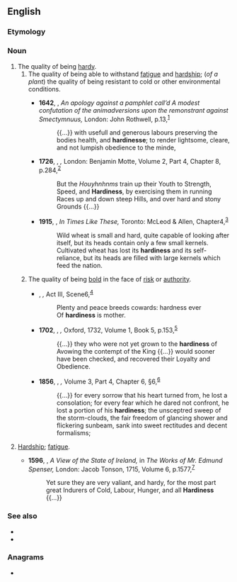 ==English==

===Etymology===
{{suffix|en|hardy|ness}}

===Noun===
{{wikipedia|hardiness (plants)}}
{{en-noun|~}}

# The quality of being [[hardy]].
## The quality of being able to withstand [[fatigue]] and [[hardship]]; (''of a plant'') the quality of being resistant to cold or other environmental conditions.
##: {{ux|en|Kale is known for its winter-'''hardiness'''.}}
##* '''1642''', {{w|John Milton}}, ''An apology against a pamphlet call’d A modest confutation of the animadversions upon the remonstrant against Smectymnuus,'' London: John Rothwell, p.{{nbsp}}13,<sup>[http://name.umdl.umich.edu/A70588.0001.001]</sup>
##*: {{...}} with usefull and generous labours preserving the bodies health, and '''hardinesse'''; to render lightsome, cleare, and not lumpish obedience to the minde,
##* '''1726''', {{w|Jonathan Swift}}, ''{{w|Gulliver's Travels|Gulliver’s Travels}},'' London: Benjamin Motte, Volume 2, Part 4, Chapter 8, p.{{nbsp}}284,<sup>[https://archive.org/details/travelsintosever02swif]</sup>
##*: But the ''Houyhnhnms'' train up their Youth to Strength, Speed, and '''Hardiness''', by exercising them in running Races up and down steep Hills, and over hard and stony Grounds {{...}}
##* '''1915''', {{w|Nellie McClung}}, ''In Times Like These,'' Toronto: McLeod & Allen, Chapter{{nbsp}}4,<sup>[https://www.gutenberg.org/files/29861/29861-h/29861-h.htm]</sup>
##*: Wild wheat is small and hard, quite capable of looking after itself, but its heads contain only a few small kernels. Cultivated wheat has lost its '''hardiness''' and its self-reliance, but its heads are filled with large kernels which feed the nation.
## {{lb|en|obsolete}} The quality of being [[bold]] in the face of [[risk]] or [[authority]].
##: {{syn|en|hardihood|audacity|boldness|firmness|assurance}}
##* {{circa|1609}} {{w|William Shakespeare}}, ''{{w|Cymbeline}},'' Act III, Scene{{nbsp}}6,<sup>[http://www.opensourceshakespeare.org/views/plays/play_view.php?WorkID=cymbeline&Scope=entire&pleasewait=1&msg=pl]</sup>
##*: Plenty and peace breeds cowards: hardness ever
##*: Of '''hardiness''' is mother.
##* '''1702''', {{w|Edward Hyde, 1st Earl of Clarendon}}, ''{{w|The History of the Rebellion}},'' Oxford, 1732, Volume 1, Book 5, p.{{nbsp}}153,<sup>[https://catalog.hathitrust.org/Record/010688757]</sup>
##*: {{...}} they who were not yet grown to the '''hardiness''' of Avowing the contempt of the King {{...}} would sooner have been checked, and recovered their Loyalty and Obedience.
##* '''1856''', {{w|John Ruskin}}, ''{{w|Modern Painters}},'' Volume 3, Part 4, Chapter 6, §{{nbsp}}6,<sup>[http://www.gutenberg.org/files/38923/38923-h/38923-h.htm]</sup>
##*: {{...}} for every sorrow that his heart turned from, he lost a consolation; for every fear which he dared not confront, he lost a portion of his '''hardiness'''; the unsceptred sweep of the storm-clouds, the fair freedom of glancing shower and flickering sunbeam, sank into sweet rectitudes and decent formalisms;
# {{lb|en|obsolete}} [[hardship|Hardship]]; [[fatigue]].
#* '''1596''', {{w|Edmund Spenser}}, ''A View of the State of Ireland,'' in ''The Works of Mr. Edmund Spenser,'' London: Jacob Tonson, 1715, Volume 6, p.{{nbsp}}1577,<sup>[https://catalog.hathitrust.org/Record/009794430]</sup>
#*: Yet sure they are very valiant, and hardy, for the most part great Indurers of Cold, Labour, Hunger, and all '''Hardiness''' {{...}}

===See also===
* {{l|en|foolhardiness}}
* {{l|en|hardness}}

===Anagrams===
* {{anagrams|en|a=adehinrss|shandries}}